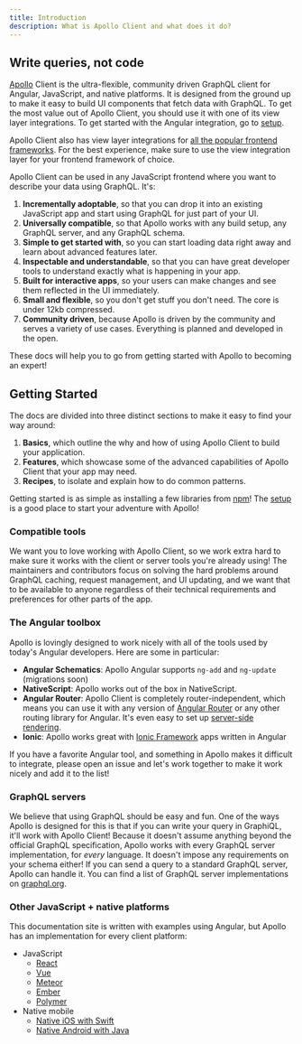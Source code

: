 ```yaml
---
title: Introduction
description: What is Apollo Client and what does it do?
---
```


## Write queries, not code

[Apollo](https://www.nasa.gov/mission_pages/apollo/missions/index.html) Client is the ultra-flexible, community driven GraphQL client for Angular, JavaScript, and native platforms. It is designed from the ground up to make it easy to build UI components that fetch data with GraphQL. To get the most value out of Apollo Client, you should use it with one of its view layer integrations. To get started with the Angular integration, go to [setup](https://www.apollographql.com/docs/angular/basics/setup/).

Apollo Client also has view layer integrations for [all the popular frontend frameworks](https://www.apollographql.com/client). For the best experience, make sure to use the view integration layer for your frontend framework of choice.

Apollo Client can be used in any JavaScript frontend where you want to describe your data using GraphQL. It's:

1. **Incrementally adoptable**, so that you can drop it into an existing JavaScript app and start using GraphQL for just part of your UI.
1. **Universally compatible**, so that Apollo works with any build setup, any GraphQL server, and any GraphQL schema.
1. **Simple to get started with**, so you can start loading data right away and learn about advanced features later.
1. **Inspectable and understandable**, so that you can have great developer tools to understand exactly what is happening in your app.
1. **Built for interactive apps**, so your users can make changes and see them reflected in the UI immediately.
1. **Small and flexible**, so you don't get stuff you don't need. The core is under 12kb compressed.
1. **Community driven**, because Apollo is driven by the community and serves a variety of use cases. Everything is planned and developed in the open.

These docs will help you to go from getting started with Apollo to becoming an expert!

## Getting Started

The docs are divided into three distinct sections to make it easy to find your way around:

1. **Basics**, which outline the why and how of using Apollo Client to build your application.
1. **Features**, which showcase some of the advanced capabilities of Apollo Client that your app may need.
1. **Recipes**, to isolate and explain how to do common patterns.

Getting started is as simple as installing a few libraries from [npm](https://npmjs.org)! The [setup][] is a good place to start your adventure with Apollo!

[setup]: /basics/setup/

### Compatible tools

We want you to love working with Apollo Client, so we work extra hard to make sure it works with the client or server tools you're already using! The maintainers and contributors focus on solving the hard problems around GraphQL caching, request management, and UI updating, and we want that to be available to anyone regardless of their technical requirements and preferences for other parts of the app.

### The Angular toolbox

Apollo is lovingly designed to work nicely with all of the tools used by today's Angular developers. Here are some in particular:

- **Angular Schematics**: Apollo Angular supports `ng-add` and `ng-update` (migrations soon)
- **NativeScript**: Apollo works out of the box in NativeScript.
- **Angular Router**: Apollo Client is completely router-independent, which means you can use it with any version of [Angular Router](https://github.com/angular/angular) or any other routing library for Angular. It's even easy to set up [server-side rendering](/recipes/server-side-rendering/).
- **Ionic**: Apollo works great with [Ionic Framework](http://ionicframework.com/) apps written in Angular

If you have a favorite Angular tool, and something in Apollo makes it difficult to integrate, please open an issue and let's work together to make it work nicely and add it to the list!

### GraphQL servers

We believe that using GraphQL should be easy and fun. One of the ways Apollo is designed for this is that if you can write your query in GraphiQL, it'll work with Apollo Client! Because it doesn't assume anything beyond the official GraphQL specification, Apollo works with every GraphQL server implementation, for *every* language. It doesn't impose any requirements on your schema either! If you can send a query to a standard GraphQL server, Apollo can handle it. You can find a list of GraphQL server implementations on [graphql.org](http://graphql.org/code/#server-libraries).

### Other JavaScript + native platforms

This documentation site is written with examples using Angular, but Apollo has an implementation for every client platform:

- JavaScript
  - [React](https://www.apollographql.com/docs/react/)
  - [Vue](https://github.com/Akryum/vue-apollo)
  - [Meteor](/recipes/meteor/)
  - [Ember](https://github.com/bgentry/ember-apollo-client)
  - [Polymer](https://github.com/aruntk/polymer-apollo)
- Native mobile
  - [Native iOS with Swift](https://www.apollographql.com/docs/ios/)
  - [Native Android with Java](https://github.com/apollographql/apollo-android)
